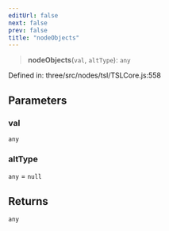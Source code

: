 ```yaml
---
editUrl: false
next: false
prev: false
title: "nodeObjects"
---
```


> **nodeObjects**(`val`, `altType`): `any`

Defined in: three/src/nodes/tsl/TSLCore.js:558

## Parameters

### val

`any`

### altType

`any` = `null`

## Returns

`any`
